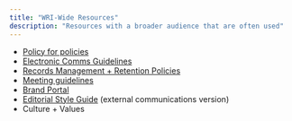 ```yaml
---
title: "WRI-Wide Resources"
description: "Resources with a broader audience that are often used"
---
```


- [Policy for policies](https://onewri.sharepoint.com/:w:/s/pomdo/EQbFiDfzzwZEmZMr-0fz5TIB5mgxq753puVw2LBMwHEWow?e=yr90Xm)
- [Electronic Comms Guidelines](https://onewri.sharepoint.com/:b:/s/Banyan2/Communications/EekCdZOkI_1IuUm7YLLvaj8BV5he7R6IHlFPzeWncKxxOg?e=aZSmTk)
- [Records Management + Retention Policies](https://onewri.sharepoint.com/:b:/s/Banyan2/Legal/EXHedOdHvURGtH0bHL5WtLMBbQDUul6Fh_ysiRBFNnCtWw?e=aVExiy)
- [Meeting guidelines](https://onewri.sharepoint.com/:f:/s/Banyan2/Operations/EkPaqu9Ihc1DqRBHEXiNZhABL9jDb7Iw6LNVVn9aO-kYog?e=dlOGbw)
- [Brand Portal](https://brand.wri.org/)
- [Editorial Style Guide](https://onewri.sharepoint.com/:b:/s/Banyan2/Communications/ERlmJN91LrdIrlhmioPBijIB7Qnmf3zWwBa3FZitKMPGeA?e=9WL9eh) (external communications version)
- Culture + Values